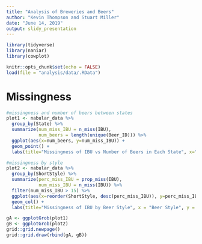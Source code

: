 ```yaml
---
title: "Analysis of Breweries and Beers"
author: "Kevin Thompson and Stuart Miller"
date: "June 14, 2019"
output: slidy_presentation
---
```


```r
library(tidyverse)
library(naniar)
library(cowplot)

knitr::opts_chunk$set(echo = FALSE)
load(file = "analysis/data/.RData")

```


# Missingness
```r

#missingness and number of beers between states
plot1 <- nabular_data %>%
  group_by(State) %>%
  summarize(num_miss_IBU = n_miss(IBU),
            num_beers = length(unique(Beer_ID))) %>%
  ggplot(aes(x=num_beers, y=num_miss_IBU)) +
  geom_point() +
  labs(title="Missingness of IBU vs Number of Beers in Each State", x="Number of Unique Beers Brewed", y="# Missing IBU Values")

#missingness by style
plot2 <- nabular_data %>%
  group_by(ShortStyle) %>%
  summarize(perc_miss_IBU = prop_miss(IBU),
            num_miss_IBU = n_miss(IBU)) %>%
  filter(num_miss_IBU > 15) %>%
  ggplot(aes(x=reorder(ShortStyle, desc(perc_miss_IBU)), y=perc_miss_IBU)) +
  geom_col() +
  labs(title="Missingness of IBU by Beer Style", x = "Beer Style", y = "% Missing IBU Values")

gA <- ggplotGrob(plot1)
gB <- ggplotGrob(plot2)
grid::grid.newpage()
grid::grid.draw(rbind(gA, gB))


```

